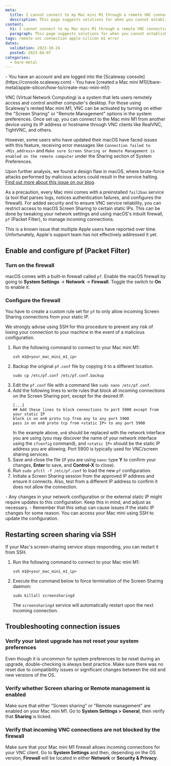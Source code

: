 ```yaml
---
meta:
  title: I cannot connect to my Mac mini M1 through a remote VNC connection
  description: This page suggests solutions for when you cannot establish a remote VNC connection to your Mac mini M1
content:
  h1: I cannot connect to my Mac mini M1 through a remote VNC connection
  paragraph: This page suggests solutions for when you cannot establish a remote VNC connection to your Mac mini M1
tags: remote vnc connection apple-silicon m1 error 
dates:
  validation: 2023-10-24
  posted: 2023-04-07
categories:
  - bare-metal
---
```


<Macro id="iam-requirements" />

<Message type="requirement">
  - You have an account and are logged into the [Scaleway console](https://console.scaleway.com)
  - You have [created a Mac mini M1](/bare-metal/apple-silicon/how-to/create-mac-mini-m1/)
</Message>


VNC (Virtual Network Computing) is a system that lets users remotely access and control another computer's desktop. For those using Scaleway's rented Mac mini M1, VNC can be activated by turning on either the "Screen Sharing" or "Remote Management" options in the system preferences. Once set up, you can connect to the Mac mini M1 from another device using its IP address or hostname through VNC clients like RealVNC, TightVNC, and others.

However, some users who have updated their macOS have faced issues with this feature, receiving error messages like `Connection failed to <M1s_address>` and `Make sure Screen Sharing or Remote Management is enabled on the remote computer` under the Sharing section of System Preferences. 

Upon further analysis, we found a design flaw in macOS, where brute-force attacks performed by malicious actors could result in the service halting. [Find out more about this issue on our blog](https://www.scaleway.com/en/blog/m1-how-a-design-flaw-slowed-down-apples-vnc/).

As a precaution, every Mac mini comes with a preinstalled `fail2ban` service (a tool that parses logs, notices authentication failures, and configures the firewall). For added security and to ensure VNC service reliability, you can restrict access to macOS Screen Sharing to certain static IPs. This can be done by tweaking your network settings and using macOS's inbuilt firewall, `pf` (Packet Filter), to manage incoming connections.

<Message type="note">
  This is a known issue that multiple Apple users have reported over time. Unfortunately, Apple's support team has not effectively addressed it yet.
</Message>

## Enable and configure pf (Packet Filter)

### Turn on the firewall

macOS comes with a built-in firewall called `pf`. Enable the macOS firewall by going to **System Settings** -> **Network** -> **Firewall**. Toggle the switch to **On** to enable it.

### Configure the firewall

You have to create a custom rule set for `pf` to only allow incoming Screen Sharing connections from your static IP.

<Message type="tip">
  We strongly advise using SSH for this procedure to prevent any risk of losing your connection to your machine in the event of a malicious configuration.
</Message>

1. Run the following command to connect to your Mac mini M1:
    ```
    ssh m1@<your_mac_mini_m1_ip>
    ```
2. Backup the original `pf.conf` file by copying it to a different location.
   ```
   sudo cp /etc/pf.conf /etc/pf.conf.backup
   ```
3. Edit the `pf.conf` file with a command like `sudo nano /etc/pf.conf`.
4. Add the following lines to write rules that block all incoming connections on the Screen Sharing port, except for the desired IP.
    ```
    [...]
    ## Add these lines to block connections to port 5900 except from your static IP
    block in on en0 proto tcp from any to any port 5900
    pass in on en0 proto tcp from <static IP> to any port 5900
    ```
    In the example above, `en0` should be replaced with the network interface you are using (you may discover the name of your network interface using the `ifconfig` command), and `<static IP>` should be the static IP address you are allowing. Port 5900 is typically used for VNC/screen sharing services.
5. Save and close the file (if you are using `nano`: type **Y** to confirm your changes, **Enter** to save, and **Control-X** to close).
6. Run `sudo pfctl -f /etc/pf.conf` to load the new `pf` configuration.
7. Initiate a Screen Sharing session from the approved IP address and ensure it connects. Also, test from a different IP address to confirm it does not allow the connection.
  <Message type="note">
    - Any changes in your network configuration or the external static IP might require updates to this configuration. Keep this in mind, and adjust as necessary.
    - Remember that this setup can cause issues if the static IP changes for some reason. You can access your Mac mini using SSH to update the configuration.
  </Message>

## Restarting screen sharing via SSH

If your Mac's screen-sharing service stops responding, you can restart it from SSH. 

1. Run the following command to connect to your Mac mini M1:
    ```
    ssh m1@<your_mac_mini_m1_ip>
    ```

2. Execute the command below to force termination of the Screen Sharing daemon:
    ```
    sudo killall screensharingd
    ```
    The `screensharingd` service will automatically restart upon the next incoming connection.

## Troubleshooting connection issues

### Verify your latest upgrade has not reset your system preferences

Even though it is uncommon for system preferences to be reset during an upgrade, double-checking is always best practice. Make sure there was no reset due to compatibility issues or significant changes between the old and new versions of the OS.

### Verify whether Screen sharing or Remote management is enabled

Make sure that either "Screen sharing" or "Remote management" are enabled on your Mac mini M1. Go to **System Settings > General**, then verify that **Sharing** is ticked. 

### Verify that incoming VNC connections are not blocked by the firewall

Make sure that your Mac mini M1 firewall allows incoming connections for your VNC client. Go to **System Settings** and then, depending on the OS version, **Firewall** will be located in either **Network** or **Security & Privacy**.